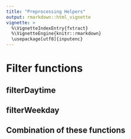 ```yaml
---
title: "Preprocessing Helpers"
output: rmarkdown::html_vignette
vignette: >
  %\VignetteIndexEntry{fxtract}
  %\VignetteEngine{knitr::rmarkdown}
  \usepackage[utf8]{inputenc}
---
```


<!-- write something about why it's useful to use our filters -->
# Filter functions

## filterDaytime

## filterWeekday

## Combination of these functions

